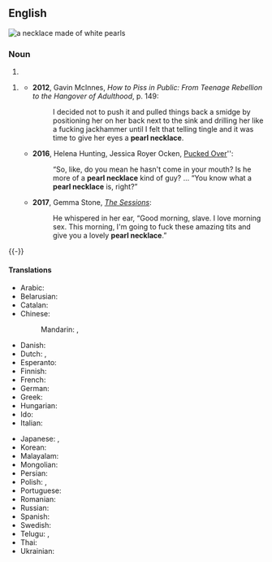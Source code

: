 {{also|pearl-necklace}}

==English==
{{rfd|en|SoP}}
[[File:White pearl necklace.jpg|thumb|a necklace made of white pearls]]
{{wikipedia|dab=pearl necklace}}

===Noun===
{{en-noun}}

# {{def|A [[necklace]] made of [[pearl]]s.}}
{{quote-Fanny Hill|part=3
|Silks, laces, ear-rings, '''pearl-necklace''', gold watch, in short, all the trinkets and articles of dress were lavishly heap'd upon me}}
# {{lb|en|idiomatic|vulgar|slang}} {{def|A [[sexual act]] whereby [[semen]] is [[ejaculated]] onto a partner's [[neck]].}}
#* '''2012''', Gavin McInnes, ''How to Piss in Public: From Teenage Rebellion to the Hangover of Adulthood'', p. 149:
#*: I decided not to push it and pulled things back a smidge by positioning her on her back next to the sink and drilling her like a fucking jackhammer until I felt that telling tingle and it was time to give her eyes a '''pearl necklace'''.
#* '''2016''', Helena Hunting, ‎Jessica Royer Ocken, [https://books.google.com/books?id=HldDCwAAQBAJ&pg=PT307#v=onepage&q&f=false Pucked Over]'':
#*: “So, like, do you mean he hasn't come in your mouth? Is he more of a '''pearl necklace''' kind of guy? ... “You know what a '''pearl necklace''' is, right?”
#* '''2017''', Gemma Stone, ''[https://books.google.com/books?id=7Lw8DwAAQBAJ&pg=PT41#v=onepage&q&f=false The Sessions]'':
#*: He whispered in her ear, “Good morning, slave. I love morning sex. This morning, I'm going to fuck these amazing tits and give you a lovely '''pearl necklace'''.”

{{-}}

====Translations====
{{trans-top|necklace made of pearls}}
* Arabic: {{t-check|ar|عُقْد لُؤْلُؤ|m}}
* Belarusian: {{t|be|жамчу́жныя кара́лі|m-p}}
* Catalan: {{t|ca|collaret de perles|m}}
* Chinese:
*: Mandarin: {{t|cmn|珍珠項鏈}}, {{t|cmn|珍珠项链|tr=zhēnzhū xiàngliàn}}
* Danish: {{t|da|perlehalskæde|c}}
* Dutch: {{t+|nl|parelketting|m|f}}, {{t|nl|parelsnoer|n}}
* Esperanto: {{t|eo|perlokoliero}}
* Finnish: {{t+|fi|helminauha}}
* French: {{t|fr|collier de perles|m}}
* German: {{t+|de|Perlenkette|f}}
* Greek: {{t|el|μαργαριταρένιο περιδέραιο|n}}
* Hungarian: {{t+|hu|gyöngysor}}
* Ido: {{t+|io|perlokoliaro}}
* Italian: {{t|it|collana di perle|f}}
{{trans-mid}}
* Japanese: {{t|ja|[[真珠]][[の]][[ネックレス]]|tr=shinju no nekkuresu}}, {{t|ja|[[真珠]][[の]][[首飾り]]|tr=shinju no kubikazari}}
* Korean: {{t|ko|[[진주]] [[목걸이]]}}
* Malayalam: {{t+|ml|മുത്തുമാല}}
* Mongolian: {{t|mn|сувдан зүүлт}}
* Persian: {{t|fa|گردنبند مروارید|tr=gardanband-e morvârid}}
* Polish: {{t|pl|sznur pereł|m}}, {{t|pl|perłowy naszyjnik|m}}
* Portuguese: {{t|pt|colar de pérolas|m}}
* Romanian: {{t|ro|șirag de perle|n}}
* Russian: {{t|ru|жемчу́жное ожере́лье|n}}
* Spanish: {{t|es|collar de perlas|m}}
* Swedish: {{t|sv|pärlhalsband|n}}
* Telugu: {{t+|te|ముక్తావళి}}, {{t|te|ముత్యాలహారము}}
* Thai: {{t|th|สร้อยคอไข่มุก|tr=sɔ̂ɔi-kɔɔ kài-múk}}
* Ukrainian: {{t|uk|перло́ве нами́сто|n}}
{{trans-bottom}}

{{topics|en|Jewelry|Sex}}